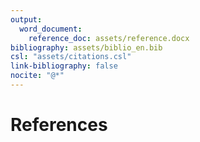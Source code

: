 ```yaml
---
output:
  word_document:
    reference_doc: assets/reference.docx
bibliography: assets/biblio_en.bib
csl: "assets/citations.csl"
link-bibliography: false
nocite: "@*"
---
```


# References

<div id="refs"></div>

